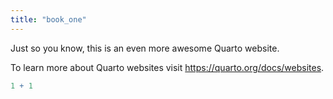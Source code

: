 ```yaml
---
title: "book_one"
---
```


Just so you know, this is an even more awesome Quarto website.

To learn more about Quarto websites visit <https://quarto.org/docs/websites>.

```r
1 + 1
```
